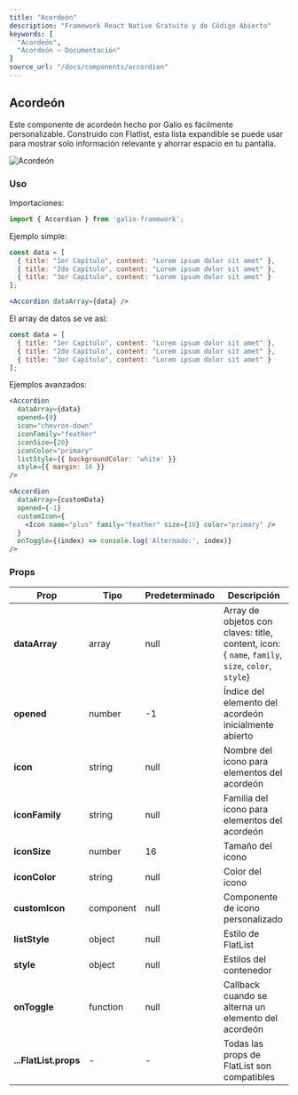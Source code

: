 ```yaml
---
title: "Acordeón"
description: "Framework React Native Gratuito y de Código Abierto"
keywords: [
  "Acordeón",
  "Acordeón – Documentación"
]
source_url: "/docs/components/accordion"
---
```


## Acordeón

Este componente de acordeón hecho por Galio es fácilmente personalizable. Construido con Flatlist, esta lista expandible se puede usar para mostrar solo información relevante y ahorrar espacio en tu pantalla.

![Acordeón](/img/docs/accordion/accordion.gif)

### Uso

Importaciones:

```jsx
import { Accordion } from 'galio-framework';
```

Ejemplo simple:

```jsx
const data = [
  { title: "1er Capítulo", content: "Lorem ipsum dolor sit amet" },
  { title: "2do Capítulo", content: "Lorem ipsum dolor sit amet" },
  { title: "3er Capítulo", content: "Lorem ipsum dolor sit amet" }
];

<Accordion dataArray={data} />
```

El array de datos se ve así:

```jsx
const data = [
  { title: "1er Capítulo", content: "Lorem ipsum dolor sit amet" },
  { title: "2do Capítulo", content: "Lorem ipsum dolor sit amet" },
  { title: "3er Capítulo", content: "Lorem ipsum dolor sit amet" }
];
```

Ejemplos avanzados:

```jsx
<Accordion
  dataArray={data}
  opened={0}
  icon="chevron-down"
  iconFamily="feather"
  iconSize={20}
  iconColor="primary"
  listStyle={{ backgroundColor: 'white' }}
  style={{ margin: 16 }}
/>

<Accordion
  dataArray={customData}
  opened={-1}
  customIcon={
    <Icon name="plus" family="feather" size={16} color="primary" />
  }
  onToggle={(index) => console.log('Alternado:', index)}
/>
```

### Props

| Prop            | Tipo     | Predeterminado | Descripción                                                                                                     |
|-----------------|----------|----------------|-----------------------------------------------------------------------------------------------------------------|
| **dataArray**   | array    | null           | Array de objetos con claves: title, content, icon: { `name`, `family`, `size`, `color`, `style`}                          |
| **opened**      | number   | -1             | Índice del elemento del acordeón inicialmente abierto                                                           |
| **icon**        | string   | null           | Nombre del icono para elementos del acordeón                                                                   |
| **iconFamily**  | string   | null           | Familia del icono para elementos del acordeón                                                                  |
| **iconSize**    | number   | 16             | Tamaño del icono                                                                                               |
| **iconColor**   | string   | null           | Color del icono                                                                                                |
| **customIcon**  | component| null           | Componente de icono personalizado                                                                               |
| **listStyle**   | object   | null           | Estilo de FlatList                                                                                              |
| **style**       | object   | null           | Estilos del contenedor                                                                                          |
| **onToggle**    | function | null           | Callback cuando se alterna un elemento del acordeón                                                            |
| **...FlatList.props** | - | - | Todas las props de FlatList son compatibles                                                                   |
